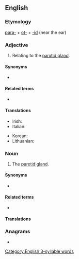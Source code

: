 ==English==
===Etymology===
[[para-]] + [[ot-]] + [[-id]] (near the ear)
===Adjective===
{{en-adj|-}}

# Relating to the [[parotid gland]].

====Synonyms====
* {{l|en|parotoid}}

====Related terms====
* {{l|en|parotic}}

====Translations====
{{trans-top|relating to the parotid gland}}
* Irish: {{t|ga|paróitideach}}
* Italian: {{t|it|parotide}}
{{trans-mid}}
* Korean: {{t|ko|귀밑샘|sc=Kore}}
* Lithuanian: {{t|lt|paausinis}}
{{trans-bottom}}

===Noun===
{{en-noun}}

# The [[parotid gland]].

====Synonyms====
* {{l|en|parotoid}}

====Related terms====
* {{l|en|parotidectomy}}

====Translations====
{{trans-see|parotid gland}}

===Anagrams===
* {{anagrams|en|dioptra|partido}}

[[Category:English 3-syllable words]]